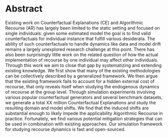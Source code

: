 # Abstract

Existing work on Counterfactual Explanations (CE) and Algorithmic Recourse (AR) has largely been limited to the static setting and focused on single individuals: given some estimated model the goal is to find valid counterfactuals for individual instance that fulfill various desiderata. The ability of such counterfactuals to handle dynamics like data and model drift remains a largely unexplored research challenge at this point. There has also been surprisingly little work on the related question of how the actual implementation of recourse by one individual may affect other individuals. Through this work we aim to close that gap by systematizing and extending existing knowledge. We first show that many of the existing methodologies can be collectively described by a generalized framework. We then argue that the existing framework fails to account for a hidden external cost of recourse, that only reveals itself when studying the endogenous dynamics of recourse at the group level. Through simulation experiments involving various popular counterfactual generators and several benchmark datasets, we generate a total XX million Counterfactual Explanations and study the resulting domain and model shifts. We find that the induced shifts are substantial enough to likely impede the applicability Algorithmic Recourse in practice. Fortunately, we find various potential mitigation strategies that can be used in combination with existing approaches. Our simulation framework for studying recourse dynamics is fast and open-sourced. 